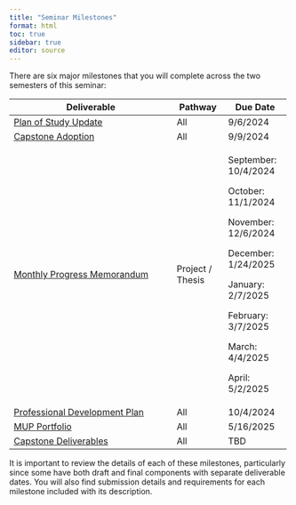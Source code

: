 ```yaml
---
title: "Seminar Milestones"
format: html
toc: true
sidebar: true
editor: source
---
```


There are six major milestones that you will complete across the two semesters of this seminar:

+---------------------------------------------------------+------------------+----------------------+
| Deliverable                                             | Pathway          | Due Date             |
+=========================================================+==================+======================+
| [Plan of Study Update](01_planofstudy.qmd)              | All              | 9/6/2024             |
+---------------------------------------------------------+------------------+----------------------+
| [Capstone Adoption](02_capstoneadoption.qmd)            | All              | 9/9/2024             |
+---------------------------------------------------------+------------------+----------------------+
| [Monthly Progress Memorandum](03_progressmemo.qmd)      | Project / Thesis | September: 10/4/2024 |
|                                                         |                  |                      |
|                                                         |                  | October: 11/1/2024   |
|                                                         |                  |                      |
|                                                         |                  | November: 12/6/2024  |
|                                                         |                  |                      |
|                                                         |                  | December: 1/24/2025  |
|                                                         |                  |                      |
|                                                         |                  | January: 2/7/2025    |
|                                                         |                  |                      |
|                                                         |                  | February: 3/7/2025   |
|                                                         |                  |                      |
|                                                         |                  | March: 4/4/2025      |
|                                                         |                  |                      |
|                                                         |                  | April: 5/2/2025      |
+---------------------------------------------------------+------------------+----------------------+
| [Professional Development Plan](04_developmentplan.qmd) | All              | 10/4/2024            |
+---------------------------------------------------------+------------------+----------------------+
| [MUP Portfolio](05_portfolioqmd.qmd)                    | All              | 5/16/2025            |
+---------------------------------------------------------+------------------+----------------------+
| [Capstone Deliverables](06_capstone.qmd)                | All              | TBD                  |
+---------------------------------------------------------+------------------+----------------------+

It is important to review the details of each of these milestones, particularly since some have both draft and final components with separate deliverable dates. You will also find submission details and requirements for each milestone included with its description.

